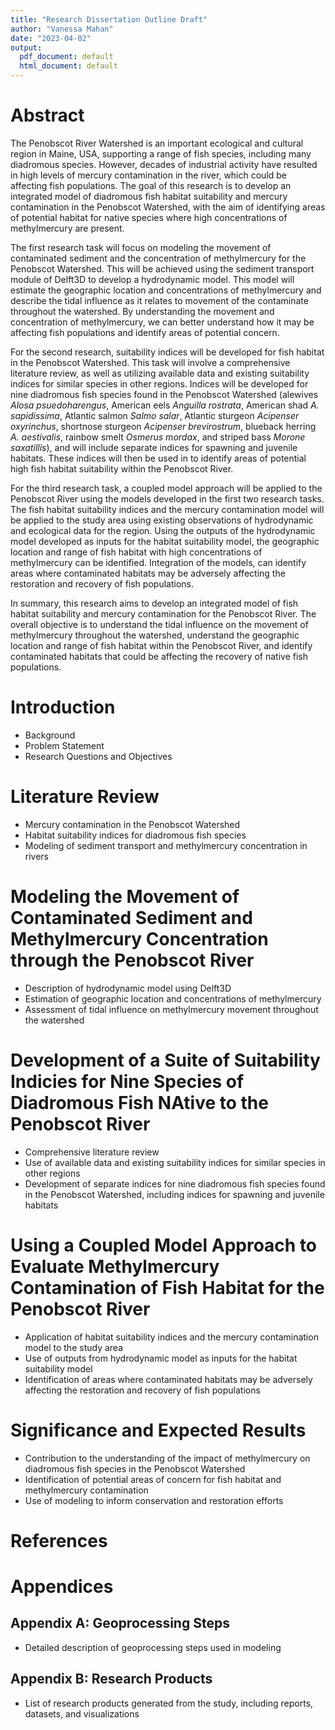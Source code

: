 ```yaml
---
title: "Research Dissertation Outline Draft"
author: "Vanessa Mahan"
date: "2023-04-02"
output:
  pdf_document: default
  html_document: default
---
```

# Abstract

The Penobscot River Watershed is an important ecological and cultural region in Maine, USA, supporting a range of fish species, including many diadromous species. However, decades of industrial activity have resulted in high levels of mercury contamination in the river, which could be affecting fish populations. The goal of this research is to develop an integrated model of diadromous fish habitat suitability and mercury contamination in the Penobscot Watershed, with the aim of identifying areas of potential habitat for native species where high concentrations of methylmercury are present.

The first research task will focus on modeling the movement of contaminated sediment and the concentration of methylmercury for the Penobscot Watershed. This will be achieved using the sediment transport module of Delft3D to develop a hydrodynamic model. This model will estimate the geographic location and concentrations of methylmercury and describe the tidal influence as it relates to movement of the contaminate throughout the watershed. By understanding the movement and concentration of methylmercury, we can better understand how it may be affecting fish populations and identify areas of potential concern.

For the second research, suitability indices will be developed for fish habitat in the Penobscot Watershed. This task will involve a comprehensive literature review, as well as utilizing available data and existing suitability indices for similar species in other regions. Indices will be developed for nine diadromous fish species found in the Penobscot Watershed (alewives _Alosa psuedoharengus_, American eels _Anguilla rostrata_, American shad _A. sapidissima_, Atlantic salmon _Salmo salar_, Atlantic sturgeon _Acipenser oxyrinchus_, shortnose sturgeon _Acipenser brevirostrum_, blueback herring _A. aestivalis_, rainbow smelt _Osmerus mordax_, and striped bass _Morone saxatillis_), and will include separate indices for spawning and juvenile habitats. These indices will then be used in to identify areas of potential high fish habitat suitability within the Penobscot River.

For the third research task, a coupled model approach will be applied to the Penobscot River using the models developed in the first two research tasks. The fish habitat suitability indices and the mercury contamination model will be applied to the study area using existing observations of hydrodynamic and ecological data for the region. Using the outputs of the hydrodynamic model developed as inputs for the habitat suitability model, the geographic location and range of fish habitat with high concentrations of methylmercury can be identified. Integration of the models, can identify areas where contaminated habitats may be adversely affecting the restoration and recovery of fish populations.

In summary, this research aims to develop an integrated model of fish habitat suitability and mercury contamination for the Penobscot River. The overall objective is to understand the tidal influence on the movement of methylmercury throughout the watershed, understand the geographic location and range of fish habitat within the Penobscot River, and identify contaminated habitats that could be affecting the recovery of native fish populations.

# Introduction {-}

- Background
- Problem Statement
- Research Questions and Objectives

# Literature Review {-}

- Mercury contamination in the Penobscot Watershed
- Habitat suitability indices for diadromous fish species
- Modeling of sediment transport and methylmercury concentration in rivers

# Modeling the Movement of Contaminated Sediment and Methylmercury Concentration through the Penobscot River {-}

- Description of hydrodynamic model using Delft3D
- Estimation of geographic location and concentrations of methylmercury
- Assessment of tidal influence on methylmercury movement throughout the watershed

# Development of a Suite of Suitability Indicies for Nine Species of Diadromous Fish NAtive to the Penobscot River {-}

- Comprehensive literature review
- Use of available data and existing suitability indices for similar species in other regions
- Development of separate indices for nine diadromous fish species found in the Penobscot Watershed, including indices for spawning and juvenile habitats

# Using a Coupled Model Approach to Evaluate Methylmercury Contamination of Fish Habitat for the Penobscot River {-}

- Application of habitat suitability indices and the mercury contamination model to the study area
- Use of outputs from hydrodynamic model as inputs for the habitat suitability model
- Identification of areas where contaminated habitats may be adversely affecting the restoration and recovery of fish populations

# Significance and Expected Results {-}

- Contribution to the understanding of the impact of methylmercury on diadromous fish species in the Penobscot Watershed
- Identification of potential areas of concern for fish habitat and methylmercury contamination
- Use of modeling to inform conservation and restoration efforts

# References

# Appendices

## Appendix A: Geoprocessing Steps

- Detailed description of geoprocessing steps used in modeling

## Appendix B: Research Products

- List of research products generated from the study, including reports, datasets, and visualizations
